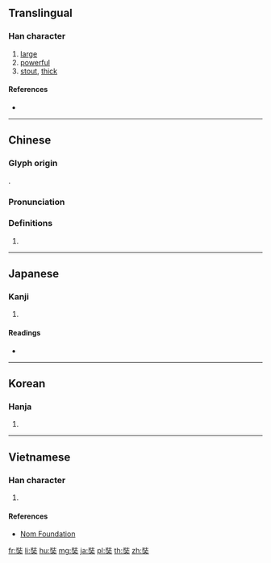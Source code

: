 {{character info/new}}
{{also|弉}}
==Translingual==

===Han character===
{{Han char|rn=37|rad=大|as=07|sn=10|four=24430|canj=VGK|ids=⿱壯大}}

# [[large]]
# [[powerful]]
# [[stout]], [[thick]]

====References====
* {{Han ref|kx=0252.080|dkj=05928|dj=0514.030|hdz=10542.020|uh=5958|ud=22872|bh=AE4E|bd=44622}}

----

==Chinese==
{{zh-forms}}

===Glyph origin===
{{Han etym}}
{{Han compound|壯|大|c1=p|c2=s|ls=psc}}.

===Pronunciation===
{{zh-pron
|m=zàng
|c=zong1,zong6
|mc=y
|oc=y
|ma=
|cat=a
}}

===Definitions===
{{zh-hanzi}}

# {{rfdef|lang=zh}}

----

==Japanese==

===Kanji===
{{ja-kanji|grade=|rs=大07}}

# {{defn|lang=ja|sort=大07}}

====Readings====
* {{ja-readings|on=[[じょう]] (jō), [[そう]] (sō), [[ぞう]] (zō)|kun=[[さかん]] (sakan)}}

----

==Korean==

===Hanja===
{{ko-hanja|hangeul=장|rv=jang|mr=chang}}

# {{defn|lang=ko|sort=大07}}

----

==Vietnamese==

===Han character===
{{vi-hantu|[[tráng]]|rs=大07}}

# {{defn|lang=vi|sort=大07}}

====References====
* [http://nomfoundation.org/common/nom_details.php?codepoint=5958 Nom Foundation]

[[fr:奘]]
[[li:奘]]
[[hu:奘]]
[[mg:奘]]
[[ja:奘]]
[[pl:奘]]
[[th:奘]]
[[zh:奘]]